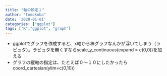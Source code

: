 ```yaml
---
title: "軸の設定１"
author: "tomokoba"
date: '2020-01-01'
categories: ["ggplot"]
tags: ["R","ggplot", "graph"]
---
```


<style>
  @import url(https://fonts.googleapis.com/earlyaccess/notosansjapanese.css);
</style>
<style>
  @import url(https://fonts.googleapis.com/css?family=Lato:400,900);
</style>


* ggplotでグラフを作成すると、x軸から棒グラフなんかが浮いてしまう（ラピュタ）。ラピュタを無くすならscale_y_continuous(expand = c(0,0))を加える<br>
* グラフの縦軸の指定は、たとえば０～１０にしたかったらcoord_cartesian(ylim=c(0,10))<br>